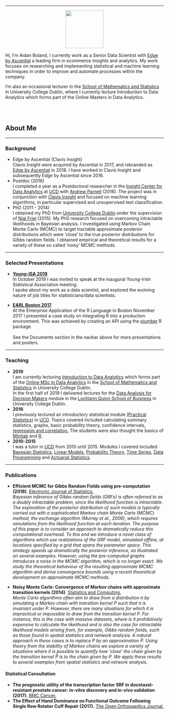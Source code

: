


***

<div class = "row">
<div class = "col-md-2">
<center>
<p><img src="docs/profile_2018.jpg" width="120px"  /></p>
</center>
</div>
<div class = "col-md-10">

Hi, I'm Aidan Boland, I currently work as a Senior Data Scientist with [Edge by Ascential](https://www.ascentialedge.com/) a leading firm in ecommerce insights and analytics. My work focuses on researching and implementing statistical and machine learning techniques in order to improve and automate processes within the company.

I'm also an occasional lecturer in the [School of Mathematics and Statistics](https://www.ucd.ie/mathstat/) in University College Dublin, where I currently lecture Introduction to Data Analytics which forms part of the Online Masters in Data Analytics.
</div>
</div>

<br><br>

## About Me

***

### Background

- Edge by Ascential (Clavis Insight)  
Clavis Insight were acquired by Ascential in 2017, and rebranded as [Edge by Ascential](https://www.ascentialedge.com/) in 2018. I have worked in Clavis Insight and subsequently Edge by Ascential since 2016.
- Postdoc (2016)  
I completed a year as a Postdoctoral researcher in the [Insight Center for Data Analytics](https://www.insight-centre.org/) at [UCD](http://www.ucd.ie/) with [Andrew Parnell](http://mathsci.ucd.ie/~parnell_a/) (2016). The project was in conjunction with [Clavis Insight](http://clavisinsight.com/) and focused on machine learning algorithms, in particular supervised and unsupervised text classification.
- PhD (2011 - 2014)  
I obtained my PhD from [University College Dublin](http://www.ucd.ie/) under the supervision of [Nial Friel](http://mathsci.ucd.ie/~nial/) (2015). My PhD research focused on overcoming intractable likelihoods in Bayesian analysis. I investigated using Markov Chain Monte Carlo (MCMC) to target tractable approximate posterior distributions which were 'close' to the true posterior distributions for Gibbs random fields. I obtained empirical and theoretical results for a variety of these so called 'noisy' MCMC methods.

***

### Selected Presentations

- **[Young-ISA 2019](/docs/Young-ISA2019.html)**  
In October 2019 I was invited to speak at the inaugural Young-Irish Statistical Association meeting.  
I spoke about my work as a data scientist, and explored the evolving nature of job titles for statisticians/data scientists.

- **[EARL Boston 2017](/docs/EARL2017.pdf)**  
At the Enterprise Application of the R Language in Boston November 2017 I presented a case study on integrating R into a production environment. This was achieved by creating an API using the [plumber](https://www.rplumber.io/) R package.    
<br>See the Documents section in the navbar above for more presentations and posters.


***

### Teaching

- **2019**  
I am currently lecturing [Introduction to Data Analytics](https://sisweb.ucd.ie/usis/!W_HU_MENU.P_PUBLISH?p_tag=MODULE&MODULE=STAT40720&MAJR=F084) which forms part of the [Online MSc in Data Analytics](https://sisweb.ucd.ie/usis/!W_HU_MENU.P_PUBLISH?p_tag=PROG&MAJR=F084) in the [School of Mathematics and Statistics](https://www.ucd.ie/mathstat/) in University College Dublin.  
In the first half of 2019 I delivered lectures for the [Data Analysis for Decision Makers](https://sisweb.ucd.ie/usis/!W_HU_MENU.P_PUBLISH?p_tag=QMOD&MAJR=BSW1&MODULE=MIS10090) module in the [Lochlann Quinn School of Buisness](http://www.ucd.ie/quinn/) in University College Dublin.  
- **2016**  
I previously lectured an introductory statistical module [(Practical Statistics)](https://sisweb.ucd.ie/usis/w_sm_web_inf_viewer_banner.show_module?p_subj=STAT&p_crse=10050) in [UCD](http://www.ucd.ie/). Topics covered included calculating summary statistics, graphs,  basic probability theory, confidence intervals, [regression and correlation.](http://bayes2.ucd.ie:3838/aboland/STAT10050/) The students were also thought the basics of [Minitab](https://www.minitab.com/en-us/) and [R](https://www.r-project.org/).
- **2010-2015**  
I was a tutor in [UCD](http://www.ucd.ie/) from 2010 until 2015. Modules I covered included [Bayesian Statistics](https://sisweb.ucd.ie/usis/w_sm_web_inf_viewer_banner.show_module?p_subj=STAT&p_crse=40390), [Linear Models](https://sisweb.ucd.ie/usis/w_sm_web_inf_viewer_banner.show_module?p_subj=STAT&p_crse=30240), [Probability Theory](https://sisweb.ucd.ie/usis/w_sm_web_inf_viewer_banner.show_module?p_subj=STAT&p_crse=20110), [Time Series](https://sisweb.ucd.ie/usis/w_sm_web_inf_viewer_banner.show_module?p_subj=STAT&p_crse=30010), [Data Programming](https://sisweb.ucd.ie/usis/w_sm_web_inf_viewer_banner.show_module?p_subj=STAT&p_crse=40180) and [Actuarial Statistics](https://sisweb.ucd.ie/usis/w_sm_web_inf_viewer_banner.show_module?p_subj=STAT&p_crse=40160#bookmarkschedule).



***


### Publications

- **Efficient MCMC for Gibbs Random Fields using pre-computation (2018)**. [Electronic Journal of Statistics.](https://projecteuclid.org/euclid.ejs/1544670254)  
*Bayesian inference of Gibbs random fields (GRFs) is often referred to as a doubly intractable problem, since the likelihood function is intractable. The exploration of the posterior distribution of such models is typically carried out with a sophisticated Markov chain Monte Carlo (MCMC) method, the exchange algorithm (Murray et al., 2006), which requires simulations from the likelihood function at each iteration. The purpose of this paper is to consider an approach to dramatically reduce this computational overhead. To this end we introduce a novel class of algorithms which use realizations of the GRF model, simulated offline, at locations specified by a grid that spans the parameter space. This strategy speeds up dramatically the posterior inference, as illustrated on several examples. However, using the pre-computed graphs introduces a noise in the MCMC algorithm, which is no longer exact. We study the theoretical behaviour of the resulting approximate MCMC algorithm and derive convergence bounds using a recent theoretical development on approximate MCMC methods.*  

- **Noisy Monte Carlo: Convergence of Markov chains with approximate transition kernels (2014)**. [Statistics and Computing.](http://link.springer.com/article/10.1007%2Fs11222-014-9521-x)  
*Monte Carlo algorithms often aim to draw from a distribution $\pi$ by simulating a Markov chain with transition kernel $P$ such that $\pi$ is invariant under $P$. However, there are many situations for which it is impractical or impossible to draw from the transition kernel $P$. For instance, this is the case with massive datasets, where is it prohibitively expensive to calculate the likelihood and is also the case for intractable likelihood models arising from, for example, Gibbs random fields, such as those found in spatial statistics and network analysis. A natural approach in these cases is to replace $P$ by an approximation $\hat{P}$. Using theory from the stability of Markov chains we explore a variety of situations where it is possible to quantify how ‘close’ the chain given by the transition kernel $\hat{P}$ is to the chain given by $P$. We apply these results to several examples from spatial statistics and network analysis.*  
  
#### Statistical Consultation

- **The prognostic utility of the transcription factor SRF in docetaxel-resistant prostate cancer: in-vitro discovery and in-vivo validation (2017).** [BMC Cancer.](https://doi.org/10.1186/s12885-017-3100-4)
- **The Effect of Hand Dominance on Functional Outcome Following Single Row Rotator Cuff Repair (2017).** [The Open Orthopaedics Journal.](http://doi.org/10.2174/1874325001611010562)




<!-- *** -->

<!-- ## Twitter -->


<!-- <a href="https://twitter.com/BolandAi?ref_src=twsrc%5Etfw" class="twitter-follow-button" data-show-count="false">Follow @BolandAi</a><script async src="https://platform.twitter.com/widgets.js" charset="utf-8"></script> -->
<!-- tests   -->

<!-- <center> -->

<!-- <a class="twitter-timeline" href="https://twitter.com/BolandAi" data-widget-id="705121660492488705">Tweets by @BolandAi</a> -->
<!--             <script>!function(d,s,id){var js,fjs=d.getElementsByTagName(s)[0],p=/^http:/.test(d.location)?'http':'https';if(!d.getElementById(id)){js=d.createElement(s);js.id=id;js.src=p+"://platform.twitter.com/widgets.js";fjs.parentNode.insertBefore(js,fjs);}}(document,"script","twitter-wjs");</script> -->

<!-- </center> -->
